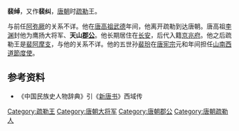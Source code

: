 '''裴绰'''，又作'''裴纠'''，[[唐朝|唐朝]]时[[疏勒|疏勒]]王。

与前任[[阿弥厥|阿弥厥]]的关系不详。他在[[唐高祖|唐高祖]][[武德|武德]]年间，他离开疏勒到达唐朝。唐高祖[[李渊|李渊]]封他为鹰扬大将军、'''天山[[郡公|郡公]]'''。他长期居住在[[长安|长安]]，后代入籍[[京兆府|京兆府]]。他之后疏勒王是[[裴阿摩支|裴阿摩支]]，与他的关系不详。他的五世孙[[裴玢|裴玢]]在[[唐宪宗|唐宪宗]]元和年间担任[[山南西道節度使|山南西道節度使]]。

==参考资料==
*《中国民族史人物辞典》引《[[新唐书|新唐书]]》西域传


[[Category:疏勒王|Category:疏勒王]]
[[Category:唐朝大将军|Category:唐朝大将军]]
[[Category:唐朝郡公|Category:唐朝郡公]]
[[Category:唐朝疏勒人|Category:唐朝疏勒人]]